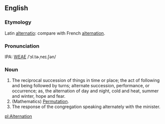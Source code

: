 ==English==
===Etymology===
Latin [[alternatio]]: compare with French [[alternation]].

===Pronunciation===
IPA: [[WEAE]] /ˈɔl.tɚˌneɪ.ʃən/

===Noun===
# The reciprocal succession of things in time or place; the  act of following and being followed by turns; alternate  succession, performance, or occurrence; as, the  alternation of day and night, cold and heat, summer and  winter, hope and fear.
# (Mathematics) [[Permutation]].
# The response of the congregation speaking alternately with the minister.
<!-- material copied from Webster's Revised Unabridged Dictionary (1913) -->

[[pl:Alternation]]